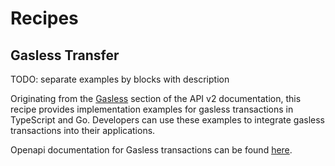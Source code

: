 
# Recipes

## Gasless Transfer

TODO: separate examples by blocks with description

Originating from the [Gasless](/api-v2#operations-tag-Gasless) section of the API v2 documentation, this recipe provides implementation examples for gasless transactions in TypeScript and Go. Developers can use these examples to integrate gasless transactions into their applications.

Openapi documentation for Gasless transactions can be found [here](http://localhost:3001/api-v2#operations-tag-Gasless).

<ExampleTabs>
  <ExampleTab label="TypeScript">
    <GaslessTs />
  </ExampleTab>
  
  <ExampleTab label="Go">
    <GaslessGo />
  </ExampleTab>
</ExampleTabs>